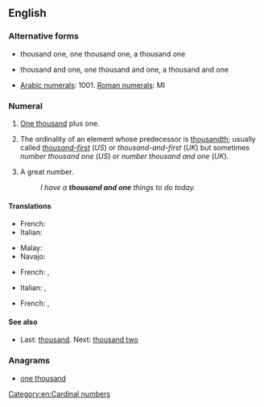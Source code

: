 ==English==

===Alternative forms===
* {{qualifier|US}} thousand one, one thousand one, a thousand one
* {{qualifier|UK}} thousand and one, one thousand and one, a thousand and one
* [[Arabic numerals]]: 1001. [[Roman numerals]]: MI

===Numeral===
{{head|en|numeral}}

# {{US}} [[thousand|One thousand]] plus one.
# {{informal}} The ordinality of an element whose predecessor is [[thousandth]]; usually called ''[[thousand-first]]'' (''US'') or ''thousand-and-first'' (''UK'') but sometimes ''number thousand one'' (''US'') or ''number thousand and one'' (''UK'').
# {{informal}} A great number.
#: ''I have a '''thousand and one''' things to do today.''

====Translations====
{{trans-top|one thousand plus one}}
* French: {{t|fr|mille un}}
* Italian: {{t|it|mille uno}}
{{trans-mid}}
* Malay: {{t|ms|seribu satu}}
* Navajo: {{tø|nv|tʼááłáhádí mííl tʼááłáʼí}}
{{trans-bottom}}

{{trans-top|thousand-first}}
* French: {{t|fr|mille et unième}} {{qualifier|for things in a sequence}}, {{t|fr|mille un}}
{{trans-mid}}
* Italian: {{t|it|millunesimo}} {{qualifier|for things in a sequence}}, {{t|it|mille uno}}
{{trans-bottom}}

{{trans-top|great number}}
* French: {{t|fr|mille et un|m}}, {{t|fr|mille et une|f}}
{{trans-mid}}
{{trans-bottom}}

====See also====
* Last: [[thousand]]. Next: [[thousand two]]

===Anagrams===
* [[one thousand#English|one thousand]]
[[Category:en:Cardinal numbers]]